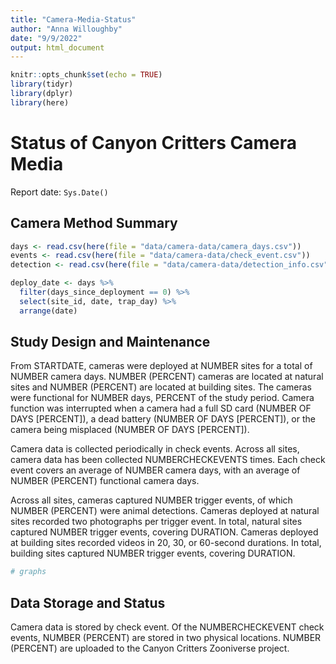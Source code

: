 ```yaml
---
title: "Camera-Media-Status"
author: "Anna Willoughby"
date: "9/9/2022"
output: html_document
---
```


```r
knitr::opts_chunk$set(echo = TRUE)
library(tidyr)
library(dplyr)
library(here)
```

# Status of Canyon Critters Camera Media

Report date: `Sys.Date()`

## Camera Method Summary

<!-- Should this be a separate paragraph/section from the one about maintenance? Or is this just a placeholder heading? -->

```r
days <- read.csv(here(file = "data/camera-data/camera_days.csv"))
events <- read.csv(here(file = "data/camera-data/check_event.csv"))
detection <- read.csv(here(file = "data/camera-data/detection_info.csv"))

deploy_date <- days %>%
  filter(days_since_deployment == 0) %>%
  select(site_id, date, trap_day) %>%
  arrange(date)

```

## Study Design and Maintenance

From STARTDATE, cameras were deployed at NUMBER sites for a total of NUMBER camera days. NUMBER (PERCENT) cameras are located at natural sites and NUMBER (PERCENT) are located at building sites. The cameras were functional for NUMBER days, PERCENT of the study period. Camera function was interrupted when a camera had a full SD card (NUMBER OF DAYS [PERCENT]), a dead battery (NUMBER OF DAYS [PERCENT]), or the camera being misplaced (NUMBER OF DAYS [PERCENT]).

Camera data is collected periodically in check events. Across all sites, camera data has been collected NUMBERCHECKEVENTS times. Each check event covers an average of NUMBER camera days, with an average of NUMBER (PERCENT) functional camera days.

Across all sites, cameras captured NUMBER trigger events, of which NUMBER (PERCENT) were animal detections. Cameras deployed at natural sites recorded two photographs per trigger event. In total, natural sites captured NUMBER trigger events, covering DURATION. Cameras deployed at building sites recorded videos in 20, 30, or 60-second durations. In total, building sites captured NUMBER trigger events, covering DURATION.

```r
# graphs
```

## Data Storage and Status

Camera data is stored by check event. Of the NUMBERCHECKEVENT check events, NUMBER (PERCENT) are stored in two physical locations. NUMBER (PERCENT) are uploaded to the Canyon Critters Zooniverse project.
